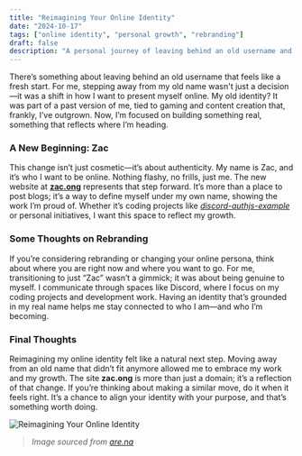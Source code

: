 ```yaml
---
title: "Reimagining Your Online Identity"
date: "2024-10-17"
tags: ["online identity", "personal growth", "rebranding"]
draft: false
description: "A personal journey of leaving behind an old username and stepping into a more authentic online persona."
---
```

There’s something about leaving behind an old username that feels like a fresh start. For me, stepping away from my old name wasn't just a decision—it was a shift in how I want to present myself online. My old identity? It was part of a past version of me, tied to gaming and content creation that, frankly, I’ve outgrown. Now, I’m focused on building something real, something that reflects where I’m heading.

### A New Beginning: Zac

This change isn’t just cosmetic—it’s about authenticity. My name is Zac, and it’s who I want to be online. Nothing flashy, no frills, just me. The new website at [**zac.ong**](/) represents that step forward. It’s more than a place to post blogs; it’s a way to define myself under my own name, showing the work I’m proud of. Whether it’s coding projects like [*discord-authjs-example*](https://github.com/Trixzyy/discord-authjs-example) or personal initiatives, I want this space to reflect my growth.

### Some Thoughts on Rebranding

If you’re considering rebranding or changing your online persona, think about where you are right now and where you want to go. For me, transitioning to just “Zac” wasn’t a gimmick; it was about being genuine to myself. I communicate through spaces like Discord, where I focus on my coding projects and development work. Having an identity that’s grounded in my real name helps me stay connected to who I am—and who I’m becoming.

### Final Thoughts

Reimagining my online identity felt like a natural next step. Moving away from an old name that didn’t fit anymore allowed me to embrace my work and my growth. The site **zac.ong** is more than just a domain; it’s a reflection of that change. If you’re thinking about making a similar move, do it when it feels right. It’s a chance to align your identity with your purpose, and that’s something worth doing.

![Reimagining Your Online Identity](/blog/reimagining-your-online-identity/online-identity.png)
> *Image sourced from [are.na](https://www.are.na/block/2898901)*
